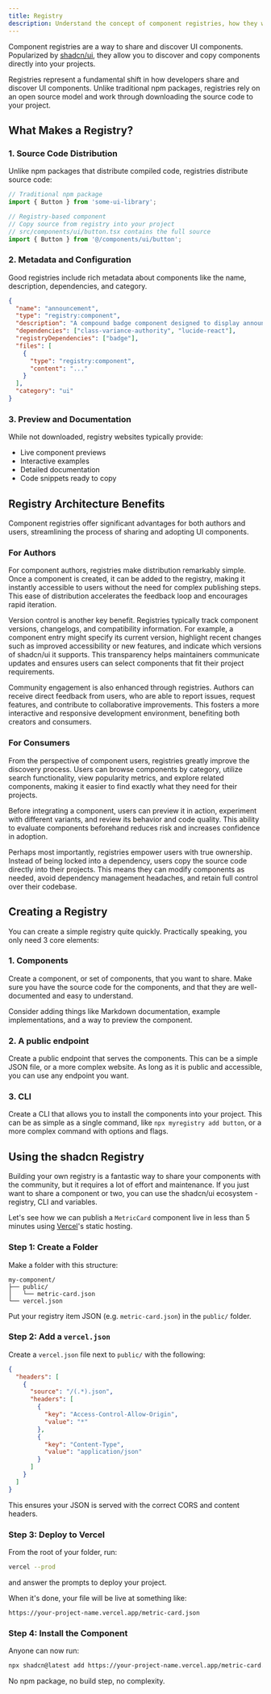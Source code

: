 ```yaml
---
title: Registry
description: Understand the concept of component registries, how they work, and why they're revolutionizing how developers share and discover UI components.
---
```


Component registries are a way to share and discover UI components. Popularized by [shadcn/ui](https://ui.shadcn.com), they allow you to discover and copy components directly into your projects.

Registries represent a fundamental shift in how developers share and discover UI components. Unlike traditional npm packages, registries rely on an open source model and work through downloading the source code to your project.

## What Makes a Registry?

### 1. Source Code Distribution

Unlike npm packages that distribute compiled code, registries distribute source code:

```typescript
// Traditional npm package
import { Button } from 'some-ui-library';

// Registry-based component
// Copy source from registry into your project
// src/components/ui/button.tsx contains the full source
import { Button } from '@/components/ui/button';
```

### 2. Metadata and Configuration

Good registries include rich metadata about components like the name, description, dependencies, and category.

```json
{
  "name": "announcement",
  "type": "registry:component",
  "description": "A compound badge component designed to display announcements with theming support",
  "dependencies": ["class-variance-authority", "lucide-react"],
  "registryDependencies": ["badge"],
  "files": [
    {
      "type": "registry:component",
      "content": "..."
    }
  ],
  "category": "ui"
}
```

### 3. Preview and Documentation

While not downloaded, registry websites typically provide:

- Live component previews
- Interactive examples
- Detailed documentation
- Code snippets ready to copy

## Registry Architecture Benefits

Component registries offer significant advantages for both authors and users, streamlining the process of sharing and adopting UI components.

### For Authors

For component authors, registries make distribution remarkably simple. Once a component is created, it can be added to the registry, making it instantly accessible to users without the need for complex publishing steps. This ease of distribution accelerates the feedback loop and encourages rapid iteration.

Version control is another key benefit. Registries typically track component versions, changelogs, and compatibility information. For example, a component entry might specify its current version, highlight recent changes such as improved accessibility or new features, and indicate which versions of shadcn/ui it supports. This transparency helps maintainers communicate updates and ensures users can select components that fit their project requirements.

Community engagement is also enhanced through registries. Authors can receive direct feedback from users, who are able to report issues, request features, and contribute to collaborative improvements. This fosters a more interactive and responsive development environment, benefiting both creators and consumers.

### For Consumers

From the perspective of component users, registries greatly improve the discovery process. Users can browse components by category, utilize search functionality, view popularity metrics, and explore related components, making it easier to find exactly what they need for their projects.

Before integrating a component, users can preview it in action, experiment with different variants, and review its behavior and code quality. This ability to evaluate components beforehand reduces risk and increases confidence in adoption.

Perhaps most importantly, registries empower users with true ownership. Instead of being locked into a dependency, users copy the source code directly into their projects. This means they can modify components as needed, avoid dependency management headaches, and retain full control over their codebase.


## Creating a Registry

You can create a simple registry quite quickly. Practically speaking, you only need 3 core elements:

### 1. Components

Create a component, or set of components, that you want to share. Make sure you have the source code for the components, and that they are well-documented and easy to understand.

Consider adding things like Markdown documentation, example implementations, and a way to preview the component.

### 2. A public endpoint

Create a public endpoint that serves the components. This can be a simple JSON file, or a more complex website. As long as it is public and accessible, you can use any endpoint you want.

### 3. CLI

Create a CLI that allows you to install the components into your project. This can be as simple as a single command, like `npx myregistry add button`, or a more complex command with options and flags.

## Using the shadcn Registry

Building your own registry is a fantastic way to share your components with the community, but it requires a lot of effort and maintenance. If you just want to share a component or two, you can use the shadcn/ui ecosystem - registry, CLI and variables.

Let's see how we can publish a `MetricCard` component live in less than 5 minutes using [Vercel](https://vercel.com)'s static hosting.

### Step 1: Create a Folder

Make a folder with this structure:

```
my-component/
├── public/
│   └── metric-card.json
└── vercel.json
```

Put your registry item JSON (e.g. `metric-card.json`) in the `public/` folder.

### Step 2: Add a `vercel.json`

Create a `vercel.json` file next to `public/` with the following:

```json title="vercel.json"
{
  "headers": [
    {
      "source": "/(.*).json",
      "headers": [
        {
          "key": "Access-Control-Allow-Origin",
          "value": "*"
        },
        {
          "key": "Content-Type",
          "value": "application/json"
        }
      ]
    }
  ]
}
```

This ensures your JSON is served with the correct CORS and content headers.

### Step 3: Deploy to Vercel

From the root of your folder, run:

```bash
vercel --prod
```

and answer the prompts to deploy your project.

When it's done, your file will be live at something like:

```
https://your-project-name.vercel.app/metric-card.json
```

### Step 4: Install the Component

Anyone can now run:

```bash
npx shadcn@latest add https://your-project-name.vercel.app/metric-card.json
```

No npm package, no build step, no complexity.
